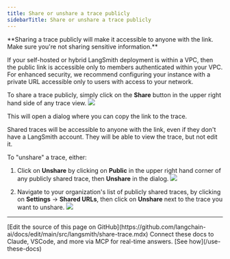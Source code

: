 ```yaml
---
title: Share or unshare a trace publicly
sidebarTitle: Share or unshare a trace publicly
---
```


<Warning>
**Sharing a trace publicly will make it accessible to anyone with the link. Make sure you're not sharing sensitive information.**

If your self-hosted or hybrid LangSmith deployment is within a VPC, then the public link is accessible only to members authenticated within your VPC. For enhanced security, we recommend configuring your instance with a private URL accessible only to users with access to your network.
</Warning>

To share a trace publicly, simply click on the **Share** button in the upper right hand side of any trace view.
![](/langsmith/images/share-trace.png)

This will open a dialog where you can copy the link to the trace.

Shared traces will be accessible to anyone with the link, even if they don't have a LangSmith account. They will be able to view the trace, but not edit it.

To "unshare" a trace, either:

1. Click on **Unshare** by clicking on **Public** in the upper right hand corner of any publicly shared trace, then **Unshare** in the dialog.
   ![](/langsmith/images/unshare-trace.png)

2. Navigate to your organization's list of publicly shared traces, by clicking on **Settings** -> **Shared URLs**, then click on **Unshare** next to the trace you want to unshare.
   ![](/langsmith/images/unshare-trace-list-share.png)

---

<Callout icon="pen-to-square" iconType="regular">
    [Edit the source of this page on GitHub](https://github.com/langchain-ai/docs/edit/main/src/langsmith/share-trace.mdx)
</Callout>
<Tip icon="terminal" iconType="regular">
    Connect these docs to Claude, VSCode, and more via MCP for    real-time answers. [See how](/use-these-docs)
</Tip>

